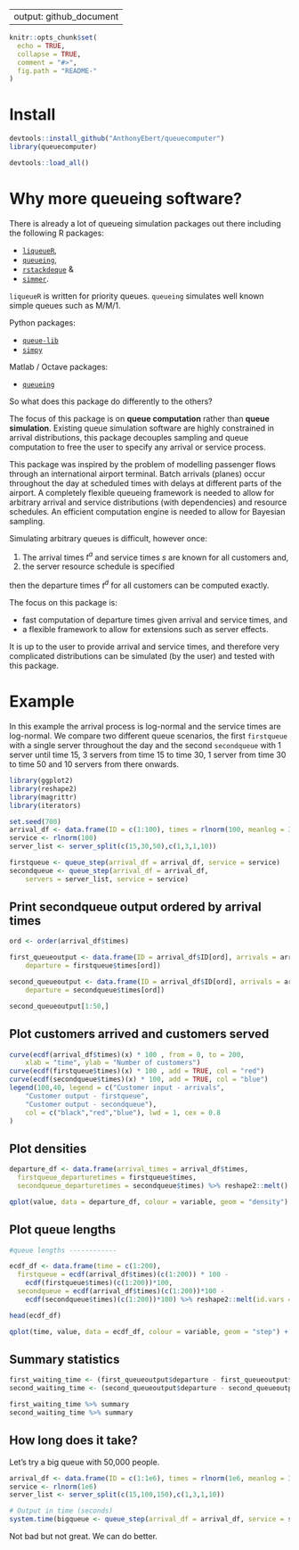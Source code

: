 
---
output: github_document
---

<!-- --- -->
<!-- output: html -->
<!-- bibliography: references.bib -->
<!-- --- -->

<!-- README.md is generated from README.Rmd. Please edit that file -->

```r
knitr::opts_chunk$set(
  echo = TRUE,
  collapse = TRUE,
  comment = "#>",
  fig.path = "README-"
)
```


$$ $$

# Install

```r
devtools::install_github("AnthonyEbert/queuecomputer")
library(queuecomputer)
```

```r
devtools::load_all()
```

# Why more queueing software?

There is already a lot of queueing simulation packages out there including the following R packages: 

* [```liqueueR```](https://cran.r-project.org/web/packages/liqueueR/index.html),
* [```queueing```](https://cran.r-project.org/web/packages/queueing/index.html),
* [```rstackdeque```](https://cran.r-project.org/web/packages/rstackdeque/index.html) &
* [```simmer```](http://r-simmer.org/).

```liqueueR``` is written for priority queues. ```queueing ``` simulates well known simple queues such as M/M/1.

Python packages:

* [```queue-lib```](https://pypi.python.org/pypi/queuelib)
* [```simpy```](https://simpy.readthedocs.io/en/latest/)

Matlab / Octave packages:

* [```queueing```](http://www.moreno.marzolla.name/software/queueing/)


So what does this package do differently to the others? 

The focus of this package is on <b>queue computation</b> rather than <b>queue simulation</b>. Existing queue simulation software are highly constrained in arrival distributions, this package decouples sampling and queue computation to free the user to specify any arrival or service process. 

This package was inspired by the problem of modelling passenger flows through an international airport terminal. Batch arrivals (planes) occur throughout the day at scheduled times with delays at different parts of the airport. A completely flexible queueing framework is needed to allow for arbitrary arrival and service distributions (with dependencies) and resource schedules. An efficient computation engine is needed to allow for Bayesian sampling. 

Simulating arbitrary queues is difficult, however once:

1. The arrival times $t^a$ and service times $s$ are known for all customers and,
2. the server resource schedule is specified

then the departure times $t^d$ for all customers can be computed exactly. 

The focus on this package is:

* fast computation of departure times given arrival and service times, and
* a flexible framework to allow for extensions such as server effects.



It is up to the user to provide arrival and service times, and therefore very complicated distributions can be simulated (by the user) and tested with this package. 


# Example

In this example the arrival process is log-normal and the service times are log-normal. We compare two different queue scenarios, the first `firstqueue` with a single server throughout the day and the second `secondqueue` with 1 server until time 15, 3 servers from time 15 to time 30, 1 server from time 30 to time 50 and 10 servers from there onwards. 

```r
library(ggplot2)
library(reshape2)
library(magrittr)
library(iterators)

set.seed(700)
arrival_df <- data.frame(ID = c(1:100), times = rlnorm(100, meanlog = 3))
service <- rlnorm(100)
server_list <- server_split(c(15,30,50),c(1,3,1,10))

firstqueue <- queue_step(arrival_df = arrival_df, service = service)
secondqueue <- queue_step(arrival_df = arrival_df,
    servers = server_list, service = service)
```

## Print secondqueue output ordered by arrival times

```r
ord <- order(arrival_df$times)

first_queueoutput <- data.frame(ID = arrival_df$ID[ord], arrivals = arrival_df$times[ord], service = service[ord],
    departure = firstqueue$times[ord])

second_queueoutput <- data.frame(ID = arrival_df$ID[ord], arrivals = arrival_df$times[ord], service = service[ord],
    departure = secondqueue$times[ord])

second_queueoutput[1:50,]
```

## Plot customers arrived and customers served

```r

curve(ecdf(arrival_df$times)(x) * 100 , from = 0, to = 200,
    xlab = "time", ylab = "Number of customers")
curve(ecdf(firstqueue$times)(x) * 100 , add = TRUE, col = "red")
curve(ecdf(secondqueue$times)(x) * 100, add = TRUE, col = "blue")
legend(100,40, legend = c("Customer input - arrivals",
    "Customer output - firstqueue",
    "Customer output - secondqueue"),
    col = c("black","red","blue"), lwd = 1, cex = 0.8
)

```

## Plot densities

```r
departure_df <- data.frame(arrival_times = arrival_df$times, 
  firstqueue_departuretimes = firstqueue$times, 
  secondqueue_departuretimes = secondqueue$times) %>% reshape2::melt()

qplot(value, data = departure_df, colour = variable, geom = "density") + xlab("time")
```

## Plot queue lengths

```r
#queue lengths ------------

ecdf_df <- data.frame(time = c(1:200), 
  firstqueue = ecdf(arrival_df$times)(c(1:200)) * 100 - 
    ecdf(firstqueue$times)(c(1:200))*100, 
  secondqueue = ecdf(arrival_df$times)(c(1:200))*100 - 
    ecdf(secondqueue$times)(c(1:200))*100) %>% reshape2::melt(id.vars = "time")

head(ecdf_df)

qplot(time, value, data = ecdf_df, colour = variable, geom = "step") + xlab("time") + ylab("queue length")
```

## Summary statistics

```r
first_waiting_time <- (first_queueoutput$departure - first_queueoutput$service - first_queueoutput$arrival)
second_waiting_time <- (second_queueoutput$departure - second_queueoutput$service - second_queueoutput$arrival)

first_waiting_time %>% summary
second_waiting_time %>% summary
```

## How long does it take?

Let's try a big queue with 50,000 people. 

```r
arrival_df <- data.frame(ID = c(1:1e6), times = rlnorm(1e6, meanlog = 3))
service <- rlnorm(1e6)
server_list <- server_split(c(15,100,150),c(1,3,1,10))

# Output in time (seconds)
system.time(bigqueue <- queue_step(arrival_df = arrival_df, service = service, servers = server_list))

```

Not bad but not great. We can do better.  


